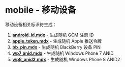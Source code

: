 # mobile - 移动设备

移动设备相关标识符生成：

1. **[android_id.mdx](/zh/docs/mobile/android_id)** - 生成随机 GCM 注册 ID
2. **[apple_token.mdx](/zh/docs/mobile/apple_token)** - 生成随机 Apple 推送令牌
3. **[bb_pin.mdx](/zh/docs/mobile/bb_pin)** - 生成随机 BlackBerry 设备 PIN
4. **[wp7_anid.mdx](/zh/docs/mobile/wp7_anid)** - 生成随机 Windows Phone 7 ANID
5. **[wp8_anid2.mdx](/zh/docs/mobile/wp8_anid2)** - 生成随机 Windows Phone 8 ANID2
